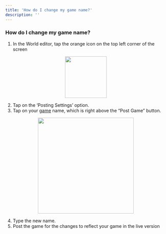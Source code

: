 ```yaml
---
title: 'How do I change my game name?'
description: ''
---
```


### How do I change my game name?

1. In the World editor, tap the orange icon on the top left corner of the screen

<p align="center">
  <img width="130" noZoom src="https://i.imgur.com/TocBoa7.png" />
</p>
    
2. Tap on the ‘Posting Settings’ option.
3. Tap on your [game](https://wiki.soba.xyz/creating-your-game/managing-your-game/save-game) name, which is right above the “Post Game” button.
    
<p align="center">
  <img width="300" noZoom src="https://i.imgur.com/OBxmlsZ.png" />
</p>
    
4. Type the new name.
5. Post the game for the changes to reflect your game in the live version
